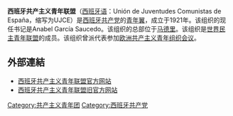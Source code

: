 '''西班牙共产主义青年联盟'''（[[西班牙语|西班牙语]]：Unión de Juventudes Comunistas de España，缩写为UJCE）是[[西班牙共产党|西班牙共产党]]的[[青年翼|青年翼]]，成立于1921年。该组织的现任书记是Anabel García Saucedo。该组织的总部位于[[马德里|马德里]]。该组织是[[世界民主青年联盟|世界民主青年联盟]]的成员。该组织曾派代表参加[[欧洲共产主义青年组织会议|欧洲共产主义青年组织会议]]。
== 外部連結  ==
* [http://www.juventudes.org 西班牙共产主义青年联盟官方网站] {{Wayback|url=http://www.juventudes.org/ |date=20210507200808 }}
* [https://web.archive.org/web/20061230231022/http://www.ujce.org/ 西班牙共产主义青年联盟旧官方网站]



[[Category:共产主义青年团|Category:共产主义青年团]]
[[Category:西班牙共产党|Category:西班牙共产党]]